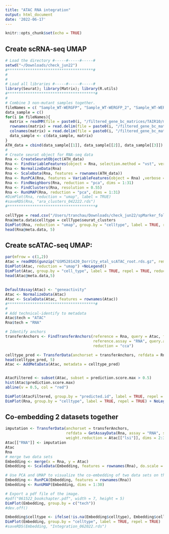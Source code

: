 ```yaml
---
title: "ATAC RNA integration"
output: html_document
date: '2022-06-17'
---
```


```r
knitr::opts_chunk$set(echo = TRUE)
```

## Create scRNA-seq UMAP
```r
# Load the directory #-----#-----#-----#
setwd("~/Downloads/check_jun22") 
#**************************************#
#
#
# Load all libraries #-----#-----#-----#
library(Seurat); library(Matrix); library(R.utils)
#***************************************#
#
# Combine 3 non-mutant samples together.
fileNames = c( "Sample_WT-WERGFP", "Sample_WT-WERGFP_2", "Sample_WT-WERGFP_3")
data_sample = c()
for(i in fileNames){
  matrix = readMM(file = paste0(i, "/filtered_gene_bc_matrices/TAIR10/matrix.mtx"))
  rownames(matrix) = read.delim(file = paste0(i, "/filtered_gene_bc_matrices/TAIR10/genes.tsv"), header = FALSE, stringsAsFactors = FALSE)$V1
  colnames(matrix) = read.delim(file = paste0(i, "/filtered_gene_bc_matrices/TAIR10/barcodes.tsv"), header = FALSE, stringsAsFactors = FALSE)$V1
  data_sample <- c(data_sample, matrix)
}
ATH_data = cbind(data_sample[[1]], data_sample[[2]], data_sample[[3]]) # Combine data by columns
#
# Create seurat object for RNA-seq data
Rna <- CreateSeuratObject(ATH_data)
Rna <- FindVariableFeatures(object = Rna, selection.method = "vst", verbose = FALSE)
Rna <- NormalizeData(Rna)
Rna <- ScaleData(Rna, features = rownames(ATH_data))
Rna <- RunPCA(Rna, features = VariableFeatures(object = Rna) ,verbose = FALSE)
Rna <- FindNeighbors(Rna, reduction = "pca", dims = 1:31) 
Rna <- FindClusters(Rna, resolution = 0.55) 
Rna <- RunUMAP(Rna, reduction = "pca", dims = 1:31) 
#DimPlot(Rna, reduction = "umap", label = TRUE) 
#saveRDS(Rna, "ara_clusters_042222.rds")
#***************************************#

cellType = read.csv("/Users/tranchau/Downloads/check_jun22/spMarker_folder/changed_ara_cellname_woMu.csv", row.names = 1)
Rna@meta.data$celltype = cellType$seurat_clusters
DimPlot(Rna, reduction = "umap", group.by = "celltype", label = TRUE, repel = TRUE)
head(Rna@meta.data, 5)

```

## Create scATAC-seq UMAP:
```r
par(mfrow = c(1,2))
Atac = readRDS(gunzip("GSM5281420_Dorrity_etal_scATAC_root.rds.gz", remove = FALSE))
DimPlot(Atac, reduction = "umap") +NoLegend()
DimPlot(Atac, group.by = "cell_type", label = TRUE, repel = TRUE, reduction = "umap") +NoLegend()
head(Atac@meta.data,5)
```
## 
```r
DefaultAssay(Atac) <- "geneactivity"
Atac <- NormalizeData(Atac)
Atac <- ScaleData(Atac, features = rownames(Atac))
#***************************************#
#
# Add technical-identify to metadata
Atac$tech = "ATAC"
Rna$tech = "RNA"

# Identify anchors
transferAnchors <- FindTransferAnchors(reference = Rna, query = Atac, features = rownames(Rna), 
                                       reference.assay = "RNA", query.assay = "geneactivity", 
                                       reduction = "cca")

celltype_pred <- TransferData(anchorset = transferAnchors, refdata = Rna$celltype, weight.reduction = Atac[["lsi"]], dims = 2:30)
head(celltype_pred, 5)
Atac <- AddMetaData(Atac, metadata = celltype_pred)


AtacFiltered <- subset(Atac, subset = prediction.score.max > 0.5)
hist(Atac$prediction.score.max)
abline(v = 0.5, col = "red")

DimPlot(AtacFiltered, group.by = "predicted.id", label = TRUE, repel = TRUE) 
DimPlot(Rna, group.by = "celltype", label = TRUE, repel = TRUE) + NoLegend()
```

## Co-embedding 2 datasets together
```r
imputation <- TransferData(anchorset = transferAnchors, 
                           refdata = GetAssayData(Rna, assay = "RNA", slot = "data")[rownames(Rna), ], 
                           weight.reduction = Atac[["lsi"]], dims = 2:30)
Atac[["RNA"]] <- imputation
Atac
Rna
# merge two data sets
Embedding <- merge(x = Rna, y = Atac)
Embedding <- ScaleData(Embedding, features = rownames(Rna), do.scale = FALSE)

# Use PCA and UMAP to visualize the co-embedding of two data sets on the same dimension
Embedding <- RunPCA(Embedding, features = rownames(Rna))
Embedding <- RunUMAP(Embedding, dims = 1:30)

# Export a pdf file of the image.
#pdf("061522_bookchapter.pdf", width = 7, height = 5)
DimPlot(Embedding, group.by = c("tech"))
#dev.off()

Embedding$celltype <- ifelse(!is.na(Embedding$celltype), Embedding$celltype, Embedding$predicted.id)
DimPlot(Embedding, group.by = "celltype", label = TRUE, repel = TRUE)
#saveRDS(Embedding, "Integration_062022.rds")
```








